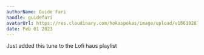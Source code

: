 ```yaml
---
authorName: Guide Fari
handle: guidefari
avatarUrl: https://res.cloudinary.com/hokaspokas/image/upload/v1661928720/bar_shpohc.png
date: Feb 01 2023
---
```


Just added this tune to the Lofi haus playlist

<Track
  url={'https://open.spotify.com/track/3HQbSzHaCwtOoLO43PKimz?si=dc1d18c97f5647c8'}
  genres={['lofi']}
/>
